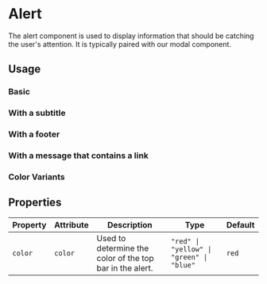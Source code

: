 

<Meta of={AlertStories} />

# Alert

The alert component is used to display information that should be catching the user's attention.
It is typically paired with our modal component.

## Usage

### Basic

<Canvas of={AlertStories.Basic} sourceState="shown" />

### With a subtitle

<Canvas of={AlertStories.WithSubtitle} sourceState="shown" />

### With a footer

<Canvas of={AlertStories.WithFooter} sourceState="shown" />

### With a message that contains a link
<Canvas of={AlertStories.WithMessageContainingLink} sourceState="shown" />

### Color Variants

<Canvas of={AlertStories.Yellow} sourceState="shown" />
<Canvas of={AlertStories.Blue} sourceState="shown" />
<Canvas of={AlertStories.Green} sourceState="shown" />

## Properties

<table>
  <thead>
    <tr>
      <th>Property</th>
      <th>Attribute</th>
      <th>Description</th>
      <th>Type</th>
      <th>Default</th>
    </tr>
  </thead>
  <tbody>
    <tr>
      <td>
        <code>color</code>
      </td>
      <td>
        <code>color</code>
      </td>
      <td>
        Used to determine the color of the top bar in the alert.
      </td>
      <td>
        <code>"red" | "yellow" | "green" | "blue"</code>
      </td>
      <td>
        <code>red</code>
      </td>
    </tr>
  </tbody>
</table>